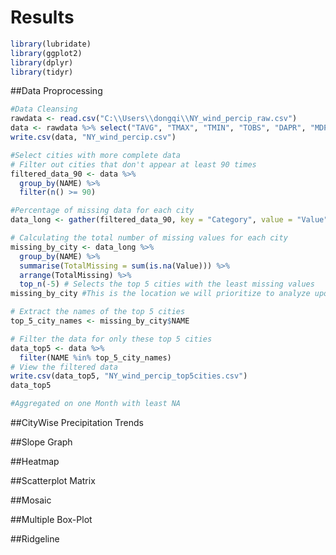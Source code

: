 # Results

```r
library(lubridate)
library(ggplot2)
library(dplyr)
library(tidyr)
```

##Data Proprocessing
```r
#Data Cleansing
rawdata <- read.csv("C:\\Users\\dongqi\\NY_wind_percip_raw.csv")
data <- rawdata %>% select("TAVG", "TMAX", "TMIN", "TOBS", "DAPR", "MDPR", "PRCP", "SNOW", "SNWD", "AWND", "PGTM", "WDF2", "WDF5", "DATE","NAME")
write.csv(data, "NY_wind_percip.csv")
```

```r
#Select cities with more complete data
# Filter out cities that don't appear at least 90 times
filtered_data_90 <- data %>%
  group_by(NAME) %>%
  filter(n() >= 90)

#Percentage of missing data for each city
data_long <- gather(filtered_data_90, key = "Category", value = "Value", -NAME)

# Calculating the total number of missing values for each city
missing_by_city <- data_long %>% 
  group_by(NAME) %>% 
  summarise(TotalMissing = sum(is.na(Value))) %>%
  arrange(TotalMissing) %>%
  top_n(-5) # Selects the top 5 cities with the least missing values
missing_by_city #This is the location we will prioritize to analyze upon

# Extract the names of the top 5 cities
top_5_city_names <- missing_by_city$NAME

# Filter the data for only these top 5 cities
data_top5 <- data %>%
  filter(NAME %in% top_5_city_names)
# View the filtered data
write.csv(data_top5, "NY_wind_percip_top5cities.csv")
data_top5

```


```r
#Aggregated on one Month with least NA
```


##CityWise Precipitation Trends

##Slope Graph

##Heatmap




##Scatterplot Matrix

##Mosaic

##Multiple Box-Plot

##Ridgeline
